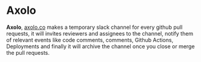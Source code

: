 
# Axolo

**Axolo**, [axolo.co](https://axolo.co) makes a temporary slack channel for every github pull requests, it will invites reviewers and assignees to the channel, notify them of relevant events like code comments, comments, Github Actions, Deployments and finally it will archive the channel once you close or merge the pull requests.
